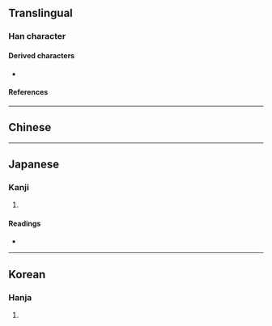 {{character info/new}}
==Translingual==

===Han character===
{{Han char|rn=99|rad=甘|as=06|sn=11|four=42764|canj=TMHJR|ids=⿰甘舌}}

====Derived characters====
* {{l|mul|𭞍}}

====References====
{{Han ref|kx=0754.110|dkj=21655|dj=1161.050|hdz=42414.100|uh=751B}}

----

==Chinese==
{{zh-see|甜|v}}

----

==Japanese==

===Kanji===
{{ja-kanji|grade=|rs=甘06}}

# {{defn|lang=ja|sort=甘06}}

====Readings====
* {{ja-readings|on=[[てん]] (ten)|kun=[[うまい]] (umai)|nanori=}}

----

==Korean==

===Hanja===
{{ko-hanja|hangeul=첨|eumhun=|rv=cheom|mr=ch'ŏm|y=chem}}

# {{defn|lang=ko|sort=甘06}}